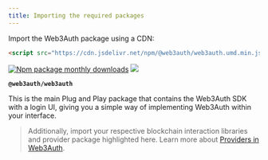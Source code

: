 ```yaml
---
title: Importing the required packages
---
```


Import the Web3Auth package using a CDN:

```html
<script src="https://cdn.jsdelivr.net/npm/@web3auth/web3auth.umd.min.js"></script>
```

[![Npm package monthly downloads](https://badgen.net/npm/dm/@web3auth/web3auth)](https://www.npmjs.com/package/@web3auth/web3auth)
[![](https://data.jsdelivr.com/v1/package/npm/@web3auth/web3auth/badge)](https://www.jsdelivr.com/package/npm/@web3auth/web3auth)

**`@web3auth/web3auth`**

This is the main Plug and Play package that contains the Web3Auth SDK with a login UI, giving you a simple way of implementing Web3Auth within your
interface.

> Additionally, import your respective blockchain interaction libraries and provider package highlighted here. Learn more about
> [Providers in Web3Auth](https://docs.web3auth.io/sdk/web/providers/).
